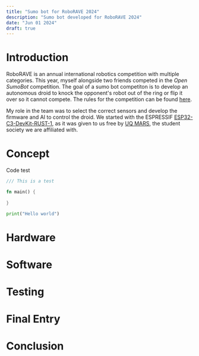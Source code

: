 ---
title: "Sumo bot for RoboRAVE 2024"
description: "Sumo bot developed for RoboRAVE 2024"
date: "Jun 01 2024"
draft: true
---


# Introduction
RoboRAVE is an annual international robotics competition with multiple categories. This year, myself alongside two friends competed in the *Open SumoBot* competition. The goal of a sumo bot competiton is to develop an autonomous droid to knock the opponent's robot out of the ring or flip it over so it cannot compete. The rules for the competition can be found [here](https://drive.google.com/file/d/10yRANbdsNWBh0gvCb72gsY9oL0nG66Z5/view?usp=sharing).

My role in the team was to select the correct sensors and develop the firmware and AI to control the droid. We started with the ESPRESSIF [ESP32-C3-DevKit-RUST-1](https://www.espressif.com/en/dev-board/esp32-c3-devkit-rust-1-en), as it was given to us free by [UQ MARS](https://uqmars.com/), the student society we are affiliated with.

# Concept

Code test

```rust
/// This is a test

fn main() {
	
}
```

```python
print("Hello world")
````


# Hardware


# Software


# Testing


# Final Entry


# Conclusion
